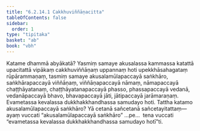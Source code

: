 ```yaml
---
title: "6.2.14.1 Cakkhuviññāṇacitta"
tableOfContents: false
sidebar:
  order: 1
type: "tipitaka"
basket: "ab"
book: "vbh"
---
```



<DynamicBreadcrumb />

<Division number="350" book="vbh" bookNo="30" page="197">

<Paragraph number="1318" book="vbh">
Katame dhammā abyākatā? Yasmiṃ samaye akusalassa kammassa katattā upacitattā vipākaṃ cakkhuviññāṇaṃ uppannaṃ hoti upekkhāsahagataṃ rūpārammaṇaṃ, tasmiṃ samaye akusalamūlapaccayā saṅkhāro, saṅkhārapaccayā viññāṇaṃ, viññāṇapaccayā nāmaṃ, nāmapaccayā chaṭṭhāyatanaṃ, chaṭṭhāyatanapaccayā phasso, phassapaccayā vedanā, vedanāpaccayā bhavo, bhavapaccayā jāti, jātipaccayā jarāmaraṇaṃ. Evametassa kevalassa dukkhakkhandhassa samudayo hoti.
</Paragraph>

</Division>
<Division number="351" book="vbh" bookNo="30" page="197">

<Paragraph number="1319" book="vbh">
Tattha katamo akusalamūlapaccayā saṅkhāro? Yā cetanā sañcetanā sañcetayitattaṃ—  ayaṃ vuccati “akusalamūlapaccayā saṅkhāro” …pe…  tena vuccati “evametassa kevalassa dukkhakkhandhassa samudayo hotī”ti.
</Paragraph>
</Division>